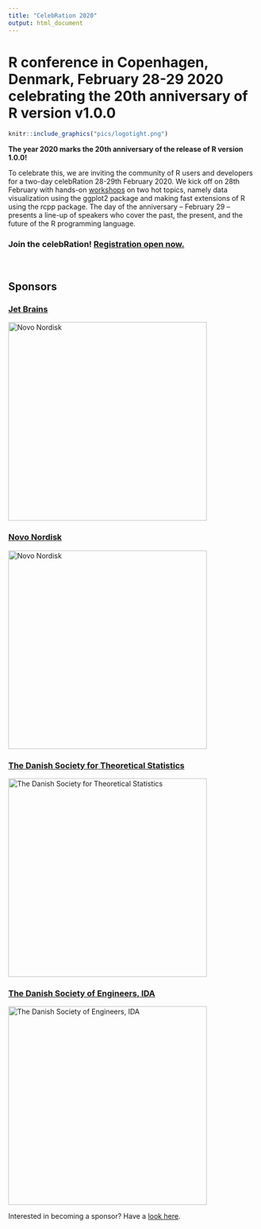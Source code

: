 ```yaml
---
title: "CelebRation 2020"
output: html_document
---
```



# R conference in Copenhagen, Denmark, February 28-29 2020 celebrating the 20th anniversary of R version v1.0.0

```r
knitr::include_graphics("pics/logotight.png")
```

**The year 2020 marks the 20th anniversary of the release of R version 1.0.0!**

To celebrate this, we are inviting the community of R users and developers for a two-day celebRation 28-29th February 2020. We kick off on 28th February with hands-on [workshops](workshops.html) on two hot topics, namely data visualization using the ggplot2 package and making fast extensions of R using the rcpp package. The day of the anniversary – February 29 – presents a line-up of speakers who cover the past, the present, and the future of the R programming language. 


<h3>Join the celebRation! <a href="registration.html">Registration open now.</a></h3>


<br>

## Sponsors


<div class="row">
  <div class="col-md-6">
<a href="https://www.jetbrains.com/"> <h3>Jet Brains</h3></a>

<img src="./pics/logo_JetBrains_4.png" alt="Novo Nordisk" style="width:400px">
  </div>
  <div class="col-md-6">
<a href="https://www.novonordisk.com/"> <h3>Novo Nordisk</h3></a>

<img src="./pics/novologo.png" alt="Novo Nordisk" style="width:400px">
  </div>
</div>
<div class="row">
  <div class="col-md-6">
<a href = "https://www.dsts.dk"> <h3>The Danish Society for Theoretical Statistics</h3></a>


<img src="./pics/DSTSlogo.png" alt="The Danish Society for Theoretical Statistics" style="width:400px">
  </div>
  <div class="col-md-6">
<a href = "https://www.ida.dk"> <h3>The Danish Society of Engineers, IDA</h3></a>

<img src="./pics/idalogo.png" alt="The Danish Society of Engineers, IDA" style="width:400px">
  </div>
</div>

Interested in becoming a sponsor? Have a [look here](sponsorship.html).